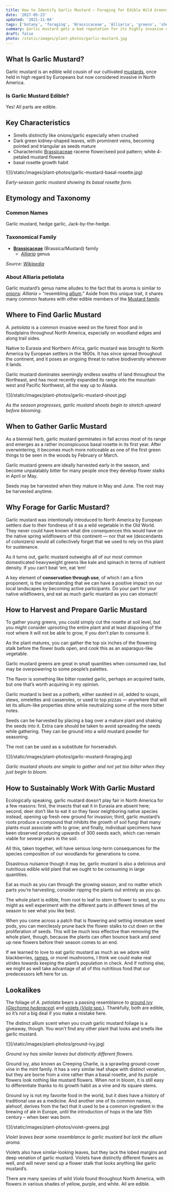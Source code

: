 ```yaml
---
title: How to Identify Garlic Mustard — Foraging for Edible Wild Greens
date: '2017-05-23'
updated: '2021-11-04'
tags: ['botany', 'foraging', 'Brassicaceae', 'Alliaria', 'greens', 'shoots', 'flowers', 'seeds', 'roots']
summary: Garlic mustard gets a bad reputation for its highly invasive qualities, but if all exotic foreign plants were this savory and nutritious, we might look at them a little differently!
draft: false
photo: /static/images/plant-photos/garlic-mustard.jpg
---
```



<div className="bg-gray-100 dark:bg-gray-800 p-4 rounded-lg">
<TOCInline toc={props.toc} toHeading={3} asDisclosure />
</div>

## What Is Garlic Mustard?

Garlic mustard is an edible wild cousin of our cultivated [mustards](/tags/brassicaceae), once held in high regard by Europeans but now considered invasive in North America.

### Is Garlic Mustard Edible?

Yes! All parts are edible.

## Key Characteristics

- Smells distinctly like onions/garlic especially when crushed
- Dark green kidney-shaped leaves, with prominent veins, becoming
pointed and triangular as seeds mature
- Characteristic [Brassicaceae](/tags/brassicaceae) raceme flower/seed pod pattern; white 4-
petaled mustard flowers
- basal rosette growth habit

<div className="bg-gray-100 dark:bg-gray-800 p-4 rounded-lg">
![](/static/images/plant-photos/garlic-mustard-basal-rosette.jpg)

*Early-season garlic mustard showing its basal rosette form.*
</div>

## Etymology and Taxonomy

### Common Names 

Garlic mustard, hedge garlic, Jack-by-the-hedge.

### Taxonomical Family
- [**Brassicaceae**](/tags/brassicaceae) (Brassica/Mustard) family
    - [*Alliaria*](/tags/alliaria) genus

*Source: [Wikipedia](https://en.wikipedia.org/wiki/Alliaria_petiolata)*

### About Alliaria petiolata

Garlic mustard’s genus name alludes to the fact that its aroma is similar to [onions](/blog/edible-wild-onions-garlic): *Alliaria* = “resembling [allium](/tags/allium).” Aside from this unique trait, it shares many common features with other edible members of the [Mustard family](/tags/brassicaceae).

## Where to Find Garlic Mustard

*A. petiolata* is a common invasive weed on the forest floor and in floodplains throughout North America, especially on woodland edges and along trail sides.

Native to Eurasia and Northern Africa, garlic mustard was brought to North America by European settlers in the 1800s. It has since spread throughout the continent, and it poses an ongoing threat to native biodiversity wherever it lands.

Garlic mustard dominates seemingly endless swaths of land throughout the Northeast, and has most recently expanded its range into the mountain west and Pacific Northwest, all the way up to Alaska.

<div className="bg-gray-100 dark:bg-gray-800 p-4 rounded-lg">
![](/static/images/plant-photos/garlic-mustard-shoot.jpg)

*As the season progresses, garlic mustard shoots begin to stretch upward before blooming.*
</div>

## When to Gather Garlic Mustard

As a biennial herb, garlic mustard germinates in fall across most of its range and emerges as a rather inconspicuous basal rosette in its first year. After overwintering, it becomes much more noticeable as one of the first green things to be seen in the woods by February or March.

Garlic mustard greens are ideally harvested early in the season, and become unpalatably bitter for many people once they develop flower stalks in April or May.

Seeds may be harvested when they mature in May and June. The root may be harvested anytime.


## Why Forage for Garlic Mustard?

Garlic mustard was intentionally introduced to North America by European settlers due to their fondness of it as a wild vegetable in the Old World. They never could have known what dire consequences this would have on the native spring wildflowers of this continent — nor that we (descendants of colonizers) would all collectively forget that we used to rely on this plant for sustenance.

As it turns out, garlic mustard outweighs all of our most common domesticated heavyweight greens like kale and spinach in terms of nutrient density. If you can’t beat ‘em, eat ‘em!

A key element of **conservation through use**, of which I am a firm proponent, is the understanding that we can have a positive impact on our local landscapes by becoming active participants. Do your part for your native wildflowers, and eat as much garlic mustard as you can stomach!

## How to Harvest and Prepare Garlic Mustard

To gather young greens, you could simply cut the rosette at soil level, but you might consider uprooting the entire plant and at least disposing of the root where it will not be able to grow, if you don’t plan to consume it.

As the plant matures, you can gather the top six inches of the flowering stalk before the flower buds open, and cook this as an asparagus-like vegetable.

Garlic mustard greens are great in small quantities when consumed raw, but may be overpowering to some people’s palettes.

The flavor is something like bitter roasted garlic, perhaps an acquired taste, but one that’s worth acquiring in my opinion.

Garlic mustard is best as a potherb, either sautéed in oil, added to soups, stews, omelettes and casseroles, or used to top pizzas — anywhere that will let its allium-like properties shine while neutralizing some of the more bitter notes.

Seeds can be harvested by placing a bag over a mature plant and shaking the seeds into it. Extra care should be taken to avoid spreading the seeds while gathering. They can be ground into a wild mustard powder for seasoning.

The root can be used as a substitute for horseradish.

<div className="bg-gray-100 dark:bg-gray-800 p-4 rounded-lg">
![](/static/images/plant-photos/garlic-mustard-foraging.jpg)

*Garlic mustard shoots are simple to gather and not yet too bitter when they just begin to bloom.*
</div>

## How to Sustainably Work With Garlic Mustard

Ecologically speaking, garlic mustard doesn’t play fair in North America for a few reasons: first, the insects that eat it in Eurasia are absent here; second, deer don’t like to eat it so they favor neighboring native species instead, opening up fresh new ground for invasion; third, garlic mustard’s roots produce a compound that inhibits the growth of soil fungi that many plants must associate with to grow; and finally, individual specimens have been observed producing upwards of 300 seeds each, which can remain viable for several years in the soil.

All this, taken together, will have serious long-term consequences for the species composition of our woodlands for generations to come.

Disastrous nuisance though it may be, garlic mustard is also a delicious and nutritious edible wild plant that we ought to be consuming in large quantities.

Eat as much as you can through the growing season, and no matter which parts you’re harvesting, consider ripping the plants out entirely as you go.

The whole plant is edible, from root to leaf to stem to flower to seed, so you might as well experiment with the different parts in different times of the season to see what you like best.

When you come across a patch that is flowering and setting immature seed pods, you can mercilessly prune back the flower stalks to cut down on the proliferation of seeds. This will be much less effective than removing the whole plant, though, because the plants can often bounce back and send up new flowers before their season comes to an end.

If we learned to love to eat garlic mustard as much as we adore wild blackberries, [ramps](/blog/edible-wild-onions-garlic), or morel mushrooms, I think we could make real strides towards keeping the plant’s population in check. And if nothing else, we might as well take advantage of all of this nutritious food that our predecessors left here for us.

## Lookalikes

The foliage of *A. petiolata* bears a passing resemblance to [ground ivy (*Glechoma hederacea*)](https://en.wikipedia.org/wiki/Glechoma_hederacea) and [violets (*Viola* spp.)](https://en.wikipedia.org/wiki/Viola_(plant)). Thankfully, both are edible, so it’s not a big deal if you make a mistake here.

The distinct allium scent when you crush garlic mustard foliage is a giveaway, though. You won’t find any other plant that looks and smells like garlic mustard.

<div className="bg-gray-100 dark:bg-gray-800 p-4 rounded-lg">
![](/static/images/plant-photos/ground-ivy.jpg)

*Ground ivy has similar leaves but distinctly different flowers.*
</div>

Ground ivy, also known as Creeping Charlie, is a sprawling ground-cover vine in the mint family. It has a very similar leaf shape with distinct venation, but they are borne from a vine rather than a basal rosette, and its purple flowers look nothing like mustard flowers. When not in bloom, it is still easy to differentiate thanks to its growth habit as a vine and its square stems.

Ground ivy is not my favorite food in the world, but it does have a history of traditional use as a medicine. And another one of its common names, alehoof, derives from the fact that it used to be a common ingredient in the brewing of ale in Europe, until the introduction of hops in the late 15th century – when beer was born.

<div className="bg-gray-100 dark:bg-gray-800 p-4 rounded-lg">
![](/static/images/plant-photos/violet-greens.jpg)

*Violet leaves bear some resemblance to garlic mustard but lack the allium aroma.*
</div>

Violets also have similar-looking leaves, but they lack the lobed margins and deep venation of garlic mustard. Violets have distinctly different flowers as well, and will never send up a flower stalk that looks anything like garlic mustard’s.

There are many species of wild *Viola* found throughout North America, with flowers in various shades of yellow, purple, and white. All are edible.

<BookCTA />
